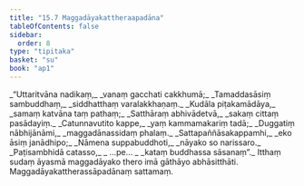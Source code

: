 ```yaml
---
title: "15.7 Maggadāyakattheraapadāna"
tableOfContents: false
sidebar:
  order: 8
type: "tipitaka"
basket: "su"
book: "ap1"
---
```



<DynamicBreadcrumb />

<Division number="32" book="ap1">

<Paragraph number="2321" type="verses" book="ap1">
_“Uttaritvāna nadikaṃ,_  
_vanaṃ gacchati cakkhumā;_  
_Tamaddasāsiṃ sambuddhaṃ,_  
_siddhatthaṃ varalakkhaṇaṃ._  

</Paragraph>

</Division>
<Division number="33" book="ap1">

<Paragraph number="2322" type="verses" book="ap1">
_Kudāla piṭakamādāya,_  
_samaṃ katvāna taṃ pathaṃ;_  
_Satthāraṃ abhivādetvā,_  
_sakaṃ cittaṃ pasādayiṃ._  

</Paragraph>

</Division>
<Division number="34" book="ap1">

<Paragraph number="2323" type="verses" book="ap1">
_Catunnavutito kappe,_  
_yaṃ kammamakariṃ tadā;_  
_Duggatiṃ nābhijānāmi,_  
_maggadānassidaṃ phalaṃ._  

</Paragraph>

</Division>
<Division number="35" book="ap1">

<Paragraph number="2324" type="verses" book="ap1">
_Sattapaññāsakappamhi,_  
_eko āsiṃ janādhipo;_  
_Nāmena suppabuddhoti,_  
_nāyako so narissaro._  

</Paragraph>

</Division>
<Division number="36" book="ap1">

<Paragraph number="2325" type="verses" book="ap1">
_Paṭisambhidā catasso,_  
_ …pe… _  
_kataṃ buddhassa sāsanaṃ”._  

</Paragraph>

<Paragraph number="2326" book="ap1">
Itthaṃ sudaṃ āyasmā maggadāyako thero imā gāthāyo abhāsitthāti.

</Paragraph>
</Division>

<Paragraph number="2327" type="center" book="ap1">
Maggadāyakattherassāpadānaṃ sattamaṃ.
</Paragraph>
